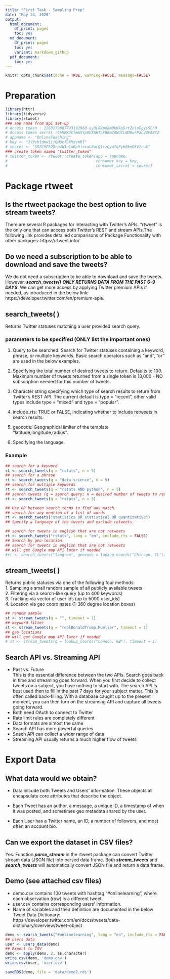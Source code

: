 ```yaml
---
title: "First Task - Sampling Prep"
date: "May 24, 2020"
output:
  html_document:
    df_print: paged
    toc: yes
  md_document:
    df_print: paged
    toc: yes
    variant: markdown_github
  pdf_document:
    toc: yes
---
```


```r
knitr::opts_chunk$set(echo = TRUE, warning=FALSE, message=FALSE)
```


# Preparation
```r
library(httr)
library(tidyverse)  
library(rtweet)
### app name from api set-up
# Access token : 1263179887793192960-uyUL04poBmUkKApGrtZeioFgys5ChO
# Access token secret :G6MBK3C7mm5Yp0UXAHTLFRBmZAW0CLNDRwrPanVZFABTZ
# appname <- "OnlineTeaching"
# key <- "JY9cHldmwIijQMUcfJXMzvWRT"
# secret <- "S9ZC9F62Dcp4W1u1aBp9izxaLNarQ1rzQyqIqEyH0kmOkV1ruA"
### create token named "twitter_token"
# twitter_token <- rtweet::create_token(app = appname,
#                                       consumer_key = key,
#                                       consumer_secret = secret)
```

# Package rtweet
## Is the rtweet package the best option to live stream tweets?  
There are several R packages for interacting with Twitter’s APIs. "rtweet" is the only one that can access both Twitter’s REST and stream APIs.The following link provides detailed comparisons of Package Functionality with other packages:
https://rtweet.info/

## Do we need a subscription to be able to download and save the tweets?
We do not need a subscription to be able to download and save the tweets. However, _**search_tweets()**_ _**ONLY RETURNS DATA FROM THE PAST 6-9 DAYS**_. We can get more access by applying Twitter premium APIs if needed, as introduced in the below link: https://developer.twitter.com/en/premium-apis.

## search_tweets( )
Returns Twitter statuses matching a user provided search query. 

### parameters to be specified (ONLY list the important ones)\
1. Query to be searched: Search for Twitter statuses containing a keyword, phrase, or multiple keywords. Basic search operators such as "and", "or" are used in the below examples. \

2. Specifying the total number of desired tweets to return. Defaults to 100. Maximum number of tweets returned from a single token is 18,000 - NO subscription needed for this number of tweets.

3. Character string specifying which type of search results to return from Twitter's REST API. The current default is type = "recent", other valid types include type = "mixed" and type = "popular".

4. include_rts: TRUE or FALSE, indicating whether to include retweets in search results. 

5. geocode: Geographical limiter of the template "latitude,longitude,radius". 

6. Specifying the language.

### Example
```r
## search for a keyword
rt <- search_tweets(q = "rstats", n = 5)
## search for a phrase
rt <- search_tweets(q = "data science", n = 5)
## search for multiple keywords
rt <- search_tweets(q = "rstats AND python", n = 5)
## search tweets (q = search query; n = desired number of tweets to return)
rt <- search_tweets(q = "rstats", n = 5)

## Use OR between search terms to find any match.
## search for any mention of a list of words
rt <- search_tweets("statistics OR statistical OR quantitative")
## Specify a language of the tweets and exclude retweets.

## search for tweets in english that are not retweets
rt <- search_tweets("rstats", lang = "en", include_rts = FALSE)
## Search by geo-location.
## search for tweets in english that are not retweets
## will get Google map API later if needed
#rt <- search_tweets("lang:en", geocode = lookup_coords("Chicago, IL"))
```





## stream_tweets( )
Returns public statuses via one of the following four methods:\
1. Sampling a small random sample of all publicly available tweets\
2. Filtering via a search-like query (up to 400 keywords)\
3. Tracking via vector of user ids (up to 5000 user_ids)\
4. Location via geo coordinates (1-360 degree location boxes)\
```r
## random sample
st <- stream_tweets(q = "", timeout = 1)
## keyword filter
st <- stream_tweets(q = "realDonaldTrump,Mueller", timeout = 1)
## geo locations
## will get Google map API later if needed
# st <- stream_tweets(q = lookup_coords("London, GB"), timeout = 1)
```


## Search API vs. Streaming API
* Past vs. Future\
This is the essential difference between the two APIs. Search goes back in time and streaming goes forward. When you first decide to collect tweets on a subject, you have nothing to start with. The search API is best used then to fill in the past 7 days for your subject matter. This is often called back-filling. With a database caught up to the present moment, you can then turn on the streaming API and capture all tweets going forward.
* Both need OAuth to connect to Twitter
* Rate limit rules are completely different
* Data formats are almost the same
* Search API has more powerful queries
* Seach API can collect a wider range of data
* Streaming API usually returns a much higher flow of tweets





# Export Data
## What data would we obtain? 
* Data inlcude both Tweets and Users' information. These objects all encapsulate core attributes that describe the object. 

* Each Tweet has an author, a message, a unique ID, a timestamp of when it was posted, and sometimes geo metadata shared by the user. 

* Each User has a Twitter name, an ID, a number of followers, and most often an account bio.



## Can we export the dataset in CSV files?
Yes. Function **_parse_stream_** in the rtweet package can convert Twitter stream data (JSON file) into parsed data frame. Both **_stream_tweets_** and **_search_tweets_** will automatically convert JSON file and return a data frame. 

## Demo (see attached csv files) 
* demo.csv contains 100 tweets with hashtag "#onlinelearning", where each observation (row) is a different tweet.
* user.csv contains corresponding users' information.
* Name of variables and their definition are documented in the below Tweet Data Dictionary: https://developer.twitter.com/en/docs/tweets/data-dictionary/overview/tweet-object

```r
demo <- search_tweets("#onlinelearning", lang = "en", include_rts = FALSE, n = 100)
## users data
user <- users_data(demo)
## Export to CSV
demo <- apply(demo, 2, as.character)
write.csv(demo, 'demo.csv')
write.csv(user, 'user.csv')

saveRDS(demo, file = 'data/demo2.rds')
```






